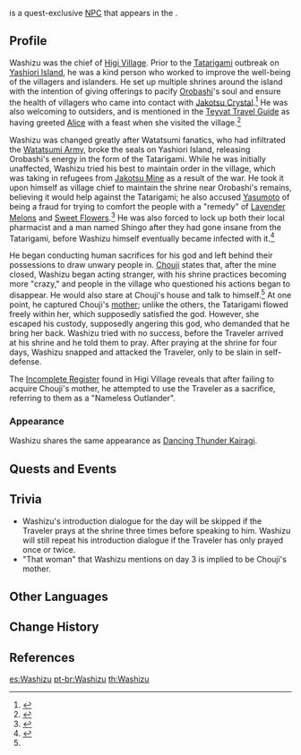 {{Character Infobox
|type             = Quest NPC
|deceased         = Killed by Traveler in ''[[Sinister Instruction]]''
|image            = NPC Washizu.webp
|region           = Inazuma
|location         = Inazuma
}}
{{Lang|'''Washizu'''|ja=鷲津|ja_rm=Washidzu}} is a quest-exclusive [[NPC]] that appears in the {{Quest|Sinister Instruction}}.

==Profile==
<!-- detailed story/lore information goes here -->
Washizu was the chief of [[Higi Village]]. Prior to the [[Tatarigami]] outbreak on [[Yashiori Island]], he was a kind person who worked to improve the well-being of the villagers and islanders. He set up multiple shrines around the island with the intention of giving offerings to pacify [[Orobashi]]'s soul and ensure the health of villagers who came into contact with [[Crystal Marrow|Jakotsu Crystal]].<ref name="chouji quest">{{Ref/Quest|Gazing Three Thousand Miles Away}}</ref> He was also welcoming to outsiders, and is mentioned in the [[Teyvat Travel Guide]] as having greeted [[Alice]] with a feast when she visited the village.<ref>{{Ref/Book|Teyvat Travel Guide|3}}</ref>

Washizu was changed greatly after Watatsumi fanatics, who had infiltrated the [[Watatsumi Army]], broke the seals on Yashiori Island, releasing Orobashi's energy in the form of the Tatarigami. While he was initially unaffected, Washizu tried his best to maintain order in the village, which was taking in refugees from [[Jakotsu Mine]] as a result of the war. He took it upon himself as village chief to maintain the shrine near Orobashi's remains, believing it would help against the Tatarigami; he also accused [[Yasumoto]] of being a fraud for trying to comfort the people with a "remedy" of [[Lavender Melon]]s and [[Sweet Flower]]s.<ref>{{Ref/Item|Incomplete Notes}}</ref> He was also forced to lock up both their local pharmacist and a man named Shingo after they had gone insane from the Tatarigami, before Washizu himself eventually became infected with it.<ref>{{Ref/Item|Tattered Paper (Washizu)}}</ref> 

He began conducting human sacrifices for his god and left behind their possessions to draw unwary people in. [[Chouji]] states that, after the mine closed, Washizu began acting stranger, with his shrine practices becoming more "crazy," and people in the village who questioned his actions began to disappear. He would also stare at Chouji's house and talk to himself.<ref name="chouji quest" /> At one point, he captured Chouji's [[Chouji's Mother|mother]]; unlike the others, the Tatarigami flowed freely within her, which supposedly satisfied the god. However, she escaped his custody, supposedly angering this god, who demanded that he bring her back. Washizu tried with no success, before the Traveler arrived at his shrine and he told them to pray. After praying at the shrine for four days, Washizu snapped and attacked the Traveler, only to be slain in self-defense.

The [[Incomplete Register]] found in Higi Village reveals that after failing to acquire Chouji's mother, he attempted to use the Traveler as a sacrifice, referring to them as a "Nameless Outlander".

===Appearance===
Washizu shares the same appearance as [[Kairagi: Dancing Thunder|Dancing Thunder Kairagi]].

==Quests and Events==
{{Quests and Events}}

==Trivia==
*Washizu's introduction dialogue for the day will be skipped if the Traveler prays at the shrine three times before speaking to him. Washizu will still repeat his introduction dialogue if the Traveler has only prayed once or twice.
*"That woman" that Washizu mentions on day 3 is implied to be Chouji's mother.

==Other Languages==
{{Other Languages
|default_hidden = 1
|en      = Washizu
|zhs     = 鹫津
|zhs_rm  = Jiùjīn
|zht     = 鷲津
|zht_rm  = Jiùjīn
|ja      = 鷲津
|ja_rm   = Washidzu
|ko      = //와시즈//
|es      = Washizu
|fr      = Washizu
|ru      = Васидзу
|th      = Washizu
|vi      = Washizu
|de      = Washizu
|id      = Washizu
|pt      = Washizu
|tr      = Washizu
|it      = Washizu
}}

==Change History==
{{Change History|2.0}}

==References==
{{Reflist}}

[[es:Washizu]]
[[pt-br:Washizu]]
[[th:Washizu]]